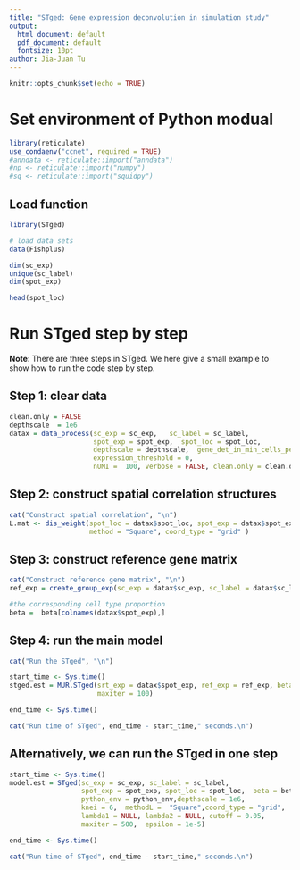 ---
title: "STged: Gene expression deconvolution in simulation study"
output:
  html_document: default
  pdf_document: default
  fontsize: 10pt
author: Jia-Juan Tu
---


```{r setup, include=FALSE}

knitr::opts_chunk$set(echo = TRUE)

```

# Set environment of Python modual
```{r eval=FALSE, include=TRUE}
library(reticulate)
use_condaenv("ccnet", required = TRUE)
#anndata <- reticulate::import("anndata")
#np <- reticulate::import("numpy")
#sq <- reticulate::import("squidpy")

```

## Load function
```{r eval=FALSE, include=TRUE}

library(STged)

# load data sets
data(Fishplus)

dim(sc_exp)
unique(sc_label)
dim(spot_exp)

head(spot_loc)

```



# Run STged step by step
**Note**: There are three steps in STged. We here give a small example to show how to run the code step by step.

## Step 1: clear data
```{r eval=FALSE, include=TRUE}
clean.only = FALSE
depthscale  = 1e6
datax = data_process(sc_exp = sc_exp,   sc_label = sc_label, 
                     spot_exp = spot_exp,  spot_loc = spot_loc,
                     depthscale = depthscale,  gene_det_in_min_cells_per = 0.01, 
                     expression_threshold = 0,
                     nUMI =  100, verbose = FALSE, clean.only = clean.only)

```

## Step 2: construct spatial correlation structures
```{r eval=FALSE, include=TRUE}

cat("Construct spatial correlation", "\n")
L.mat <- dis_weight(spot_loc = datax$spot_loc, spot_exp = datax$spot_exp, k = 4,
                    method = "Square", coord_type = "grid" )

```

## Step 3: construct reference gene matrix
```{r eval=FALSE, include=TRUE}

cat("Construct reference gene matrix", "\n")
ref_exp = create_group_exp(sc_exp = datax$sc_exp, sc_label = datax$sc_label)

#the corresponding cell type proportion
beta =  beta[colnames(datax$spot_exp),]

```


## Step 4: run the main model
```{r eval=FALSE, include=TRUE}
cat("Run the STged", "\n")

start_time <- Sys.time()
stged.est = MUR.STged(srt_exp = datax$spot_exp, ref_exp = ref_exp, beta.type = beta,  W = L.mat$weight_adj, lambda1 = NULL, lambda2 = NULL,  cutoff = 0.05, epsilon = 1e-5,  
                      maxiter = 100)

end_time <- Sys.time()

cat("Run time of STged", end_time - start_time," seconds.\n")


```


## Alternatively, we can run the STged in one step
```{r eval=FALSE, include=TRUE}

start_time <- Sys.time()
model.est = STged(sc_exp = sc_exp, sc_label = sc_label, 
                  spot_exp = spot_exp, spot_loc = spot_loc,  beta = beta,
                  python_env = python_env,depthscale = 1e6,
                  knei = 6,  methodL =  "Square",coord_type = "grid", 
                  lambda1 = NULL, lambda2 = NULL, cutoff = 0.05, 
                  maxiter = 500,  epsilon = 1e-5)

end_time <- Sys.time()

cat("Run time of STged", end_time - start_time," seconds.\n")


```


